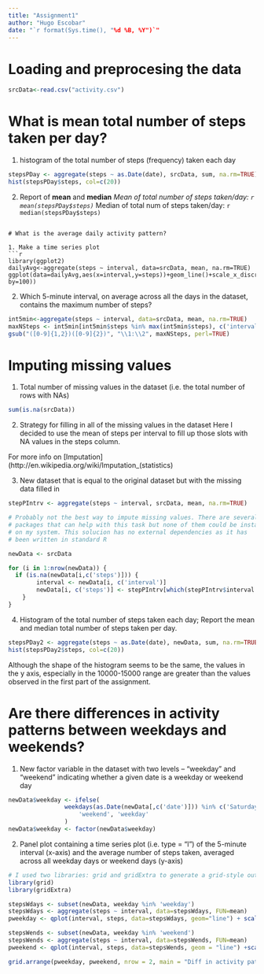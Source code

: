 ```yaml
---
title: "Assignment1"
author: "Hugo Escobar"
date: "`r format(Sys.time(), "%d %B, %Y")`"
---
```


# Loading and preprocesing the data

```r
srcData<-read.csv("activity.csv")
```

# What is mean total number of steps taken per day?

1. histogram of the total number of steps (frequency) taken each day
```r
stepsPDay <- aggregate(steps ~ as.Date(date), srcData, sum, na.rm=TRUE)
hist(stepsPDay$steps, col=c(20))
```

2. Report of **mean** and **median**
*Mean of total number of steps taken/day: `r mean(stepsPDay$steps)`
*Median of total num of steps taken/day: `r median(stepsPDay$steps)`
```

# What is the average daily activity pattern?

1. Make a time series plot
```r
library(ggplot2)
dailyAvg<-aggregate(steps ~ interval, data=srcData, mean, na.rm=TRUE)
ggplot(data=dailyAvg,aes(x=interval,y=steps))+geom_line()+scale_x_discrete(breaks=seq(0,2400, by=100))
```

2. Which 5-minute interval, on average across all the days in the dataset, contains the maximum number of steps?
```r
int5min<-aggregate(steps ~ interval, data=srcData, mean, na.rm=TRUE)
maxNSteps <- int5min[int5min$steps %in% max(int5min$steps), c('interval')] 
gsub("([0-9]{1,2})([0-9]{2})", "\\1:\\2", maxNSteps, perl=TRUE)
```

# Imputing missing values

1. Total number of missing values in the dataset (i.e. the total number of rows with NAs)
```r
sum(is.na(srcData))
```

2. Strategy for filling in all of the missing values in the dataset
Here I decided to use the mean of steps per interval to fill up those slots
with NA values in the steps column.

For more info on [Imputation](http://en.wikipedia.org/wiki/Imputation_(statistics)

3. New dataset that is equal to the original dataset but with the missing data filled in
```r
stepPIntrv <- aggregate(steps ~ interval, srcData, mean, na.rm=TRUE)

# Probably not the best way to impute missing values. There are several
# packages that can help with this task but none of them could be installed
# on my system. This solucion has no external dependencies as it has
# been written in standard R

newData <- srcData

for (i in 1:nrow(newData)) {
  if (is.na(newData[i,c('steps')])) {
		interval <- newData[i, c('interval')]
		newData[i, c('steps')] <- stepPIntrv[which(stepPIntrv$interval %in% interval), c('steps')]
	}
}
```

4. Histogram of the total number of steps taken each day; Report the mean and median total number of steps taken per day. 
```r
stepsPDay2 <- aggregate(steps ~ as.Date(date), newData, sum, na.rm=TRUE)
hist(stepsPDay2$steps, col=c(20))
```

Although the shape of the histogram seems to be the same, the values in the y axis,
especially in the 10000-15000 range are greater than the values observed in the first
part of the assignment. 

# Are there differences in activity patterns between weekdays and weekends?

1. New factor variable in the dataset with two levels – “weekday” and “weekend” indicating whether a given date is a weekday or weekend day
```r
newData$weekday <- ifelse(
  				weekdays(as.Date(newData[,c('date')])) %in% c('Saturday','Sunday'),
					'weekend', 'weekday'
				)
newData$weekday <- factor(newData$weekday)
```

2. Panel plot containing a time series plot (i.e. type = "l") of the 5-minute interval (x-axis) and the average number of steps taken, averaged across all weekday days or weekend days (y-axis)
```r
# I used two libraries: grid and gridExtra to generate a grid-style output
library(grid)
library(gridExtra)

stepsWdays <- subset(newData, weekday %in% 'weekday')
stepsWdays <- aggregate(steps ~ interval, data=stepsWdays, FUN=mean)
pweekday <- qplot(interval, steps, data=stepsWdays, geom="line") + scale_x_discrete(breaks=seq(0, 2400, by=100))

stepsWends <- subset(newData, weekday %in% 'weekend')
stepsWends <- aggregate(steps ~ interval, data=stepsWends, FUN=mean)
pweekend <- qplot(interval, steps, data=stepsWends, geom = "line") +scale_x_discrete(breaks=seq(0, 2400, by=100))

grid.arrange(pweekday, pweekend, nrow = 2, main = "Diff in activity patterns: wday vs wkend")
```


